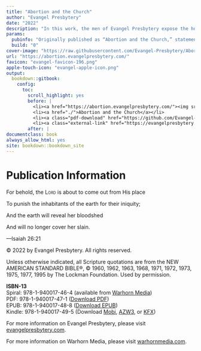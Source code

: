 ```yaml
--- 
title: "Abortion and the Church"
author: "Evangel Presbytery"
date: "2022"
description: "In this work, the men of Evangel Presbytery expose the horrors of abortion, and then proceed to lay out the many arguments which exist against the practice of abortion. The concluding chapter explains the biblical foundation of what it looks like for (1) civil authorities, (2) church authorities, and (3) individuals to act and speak faithfully regarding the slaughter of the unborn. In the end, abortion will continue until the church embraces God's beautiful blessing of fruitfulness, especially in His giving of woman to be the giver of life."
params:
  pubinfo: "Originally published as “Abortion and the Church,” statement by Evangel Presbytery, June 24, 2022."
  build: "0"
cover-image: "https://raw.githubusercontent.com/Evangel-Presbytery/Abortion-and-the-Church/master/cover.jpg"
url: "https://abortion.evangelpresbytery.com/"
favicon: "evangel-favicon-196.png"
apple-touch-icon: "evangel-apple-icon.png"
output: 
  bookdown::gitbook:
    config:
      toc:
        scroll_highlight: yes
        before: |
          <li><a href="https://abortion.evangelpresbytery.com/"><img src="logo.png" width="260"></a></li>
          <li><a href="./">Abortion and the Church</a></li>
          <li><a class="pdf-download" href="https://github.com/Evangel-Presbytery/Abortion-and-the-Church/raw/master/Ebook-Downloads/Abortion%20and%20the%20Church_Evangel%20Presbytery.pdf">Download PDF</a></li>
          <li><a class="external-link" href="https://evangelpresbytery.com">Evangel Presbytery</a></li>
        after: |
documentclass: book
always_allow_html: yes
site: bookdown::bookdown_site
---
```




# Publication Information {.unlisted .unnumbered}

<div class="epigraphContainer">
<div class="epigraphContent">
<p class="epigraph">For behold, the [Lord]{.smallcaps} is about to come out from His place</p>
<p class="epigraph">To punish the inhabitants of the earth for their iniquity;</p>
<p class="epigraph">And the earth will reveal her bloodshed</p>
<p class="epigraph">And will no longer cover her slain.</p>
<p class="epigraphCite">—Isaiah 26:21</p>
</div>
</div>

© 2022 by Evangel Presbytery. All rights reserved.

Unless otherwise indicated, all Scripture quotations are from the NEW AMERICAN STANDARD BIBLE®, ©\ 1960, 1962, 1963, 1968, 1971, 1972, 1973, 1975, 1977, 1995 by The Lockman Foundation. Used by permission.

**ISBN-13**  
Spiral: 978-1-940017-46-4 (available from [Warhorn Media](https://warhornmedia.com/product/abortion-and-the-church/))  
PDF: 978-1-940017-47-1 (<a href="https://github.com/Evangel-Presbytery/Abortion-and-the-Church/raw/master/Ebook-Downloads/Abortion%20and%20the%20Church_Evangel%20Presbytery.pdf">Download PDF</a>)  
EPUB: 978-1-940017-48-8 (<a href="https://github.com/Evangel-Presbytery/Abortion-and-the-Church/raw/master/Ebook-Downloads/Abortion-and-the-Church.epub">Download EPUB</a>)  
Kindle: 978-1-940017-49-5 (Download <a href="https://github.com/Evangel-Presbytery/Abortion-and-the-Church/raw/master/Ebook-Downloads/Abortion-and-the-Church.mobi">Mobi</a>, <a href="https://github.com/Evangel-Presbytery/Abortion-and-the-Church/raw/master/Ebook-Downloads/Abortion-and-the-Church.azw3">AZW3</a>, or <a href="https://github.com/Evangel-Presbytery/Abortion-and-the-Church/raw/master/Ebook-Downloads/Abortion-and-the-Church.kfx">KFX</a>)

For more information on Evangel Presbytery, please visit [evangelpresbytery.com](https://evangelpresbytery.com/).

For more information on Warhorn Media, please visit [warhornmedia.com](https://warhornmedia.com/).
